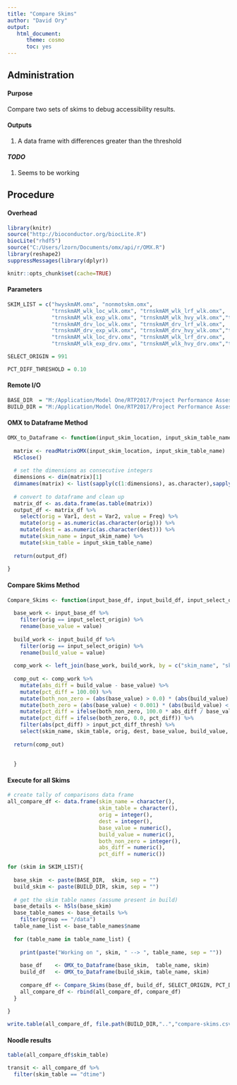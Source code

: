 ```yaml
---
title: "Compare Skims"
author: "David Ory"
output: 
   html_document:
      theme: cosmo
      toc: yes
---
```


## Administration

#### Purpose
Compare two sets of skims to debug accessibility results. 

#### Outputs
1.  A data frame with differences greater than the threshold

#### _TODO_
1.  Seems to be working

## Procedure

#### Overhead
```r
library(knitr)
source("http://bioconductor.org/biocLite.R")
biocLite("rhdf5")
source("C:/Users/lzorn/Documents/omx/api/r/OMX.R")
library(reshape2)
suppressMessages(library(dplyr))
```

```r
knitr::opts_chunk$set(cache=TRUE)
```

#### Parameters
```r
              
SKIM_LIST = c("hwyskmAM.omx", "nonmotskm.omx", 
              "trnskmAM_wlk_loc_wlk.omx", "trnskmAM_wlk_lrf_wlk.omx", 
              "trnskmAM_wlk_exp_wlk.omx", "trnskmAM_wlk_hvy_wlk.omx","trnskmAM_wlk_com_wlk.omx",
              "trnskmAM_drv_loc_wlk.omx", "trnskmAM_drv_lrf_wlk.omx", 
              "trnskmAM_drv_exp_wlk.omx", "trnskmAM_drv_hvy_wlk.omx","trnskmAM_drv_com_wlk.omx",
              "trnskmAM_wlk_loc_drv.omx", "trnskmAM_wlk_lrf_drv.omx", 
              "trnskmAM_wlk_exp_drv.omx", "trnskmAM_wlk_hvy_drv.omx","trnskmAM_wlk_com_drv.omx")

SELECT_ORIGIN = 991

PCT_DIFF_THRESHOLD = 0.10


```


#### Remote I/O
```r
BASE_DIR  = "M:/Application/Model One/RTP2017/Project Performance Assessment/Projects/Debug/2040_05_511/skims/"
BUILD_DIR = "M:/Application/Model One/RTP2017/Project Performance Assessment/Projects/Debug/2040_05_511_205/skims/"

```

#### OMX to Dataframe Method
```r
OMX_to_Dataframe <- function(input_skim_location, input_skim_table_name, input_skim_name) {
  
  matrix <- readMatrixOMX(input_skim_location, input_skim_table_name)
  H5close()
  
  # set the dimensions as consecutive integers
  dimensions <- dim(matrix)[1]
  dimnames(matrix) <- list(sapply(c(1:dimensions), as.character),sapply(c(1:dimensions), as.character))
  
  # convert to dataframe and clean up
  matrix_df <- as.data.frame(as.table(matrix))
  output_df <- matrix_df %>%
    select(orig = Var1, dest = Var2, value = Freq) %>%
    mutate(orig = as.numeric(as.character(orig))) %>%
    mutate(dest = as.numeric(as.character(dest))) %>%
    mutate(skim_name = input_skim_name) %>%
    mutate(skim_table = input_skim_table_name)
  
  return(output_df)  
  
}

```

#### Compare Skims Method
```r
Compare_Skims <- function(input_base_df, input_build_df, input_select_origin, input_pct_diff_thresh) {
  
  base_work <- input_base_df %>%
    filter(orig == input_select_origin) %>%
    rename(base_value = value)
  
  build_work <- input_build_df %>%
    filter(orig == input_select_origin) %>%
    rename(build_value = value)
  
  comp_work <- left_join(base_work, build_work, by = c("skim_name", "skim_table", "orig", "dest"))
  
  comp_out <- comp_work %>%
    mutate(abs_diff = build_value - base_value) %>%
    mutate(pct_diff = 100.00) %>%
    mutate(both_non_zero = (abs(base_value) > 0.0) * (abs(build_value) > 0.0)) %>%
    mutate(both_zero = (abs(base_value) < 0.001) * (abs(build_value) < 0.001)) %>%
    mutate(pct_diff = ifelse(both_non_zero, 100.0 * abs_diff / base_value, pct_diff)) %>%
    mutate(pct_diff = ifelse(both_zero, 0.0, pct_diff)) %>%
    filter(abs(pct_diff) > input_pct_diff_thresh) %>%
    select(skim_name, skim_table, orig, dest, base_value, build_value, abs_diff, pct_diff)
  
  return(comp_out)
  
  
  }

```

#### Execute for all Skims
```r
# create tally of comparisons data frame
all_compare_df <- data.frame(skim_name = character(),
                             skim_table = character(),
                             orig = integer(),
                             dest = integer(),
                             base_value = numeric(),
                             build_value = numeric(),
                             both_non_zero = integer(),
                             abs_diff = numeric(),
                             pct_diff = numeric())

for (skim in SKIM_LIST){
  
  base_skim  <- paste(BASE_DIR,  skim, sep = "")
  build_skim <- paste(BUILD_DIR, skim, sep = "") 
  
  # get the skim table names (assume present in build)
  base_details <- h5ls(base_skim)
  base_table_names <- base_details %>%
    filter(group == "/data")
  table_name_list <- base_table_names$name
  
  for (table_name in table_name_list) {
    
    print(paste("Working on ", skim, " --> ", table_name, sep = ""))
    
    base_df    <- OMX_to_Dataframe(base_skim,  table_name, skim)
    build_df   <- OMX_to_Dataframe(build_skim, table_name, skim) 
    
    compare_df <- Compare_Skims(base_df, build_df, SELECT_ORIGIN, PCT_DIFF_THRESHOLD) 
    all_compare_df <- rbind(all_compare_df, compare_df)
  }
  
}

write.table(all_compare_df, file.path(BUILD_DIR,"..","compare-skims.csv"), sep=",", row.names=FALSE)
```

#### Noodle results
```r

table(all_compare_df$skim_table)

transit <- all_compare_df %>%
  filter(skim_table == "dtime")


```


